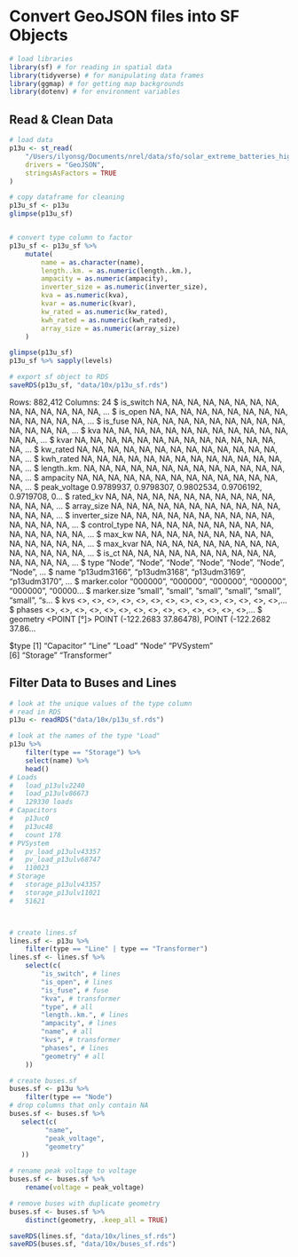 # Convert GeoJSON files into SF Objects
```r
# load libraries
library(sf) # for reading in spatial data
library(tidyverse) # for manipulating data frames
library(ggmap) # for getting map backgrounds
library(dotenv) # for environment variables
```

## Read & Clean Data
```r
# load data
p13u <- st_read(
    "/Users/ilyonsg/Documents/nrel/data/sfo/solar_extreme_batteries_high_timeseries_combined/P13U.json",
    drivers = "GeoJSON",
    stringsAsFactors = TRUE
)

# copy dataframe for cleaning
p13u_sf <- p13u
glimpse(p13u_sf)


# convert type column to factor
p13u_sf <- p13u_sf %>%
    mutate(
        name = as.character(name),
        length..km. = as.numeric(length..km.),
        ampacity = as.numeric(ampacity),
        inverter_size = as.numeric(inverter_size),
        kva = as.numeric(kva),
        kvar = as.numeric(kvar),
        kw_rated = as.numeric(kw_rated),
        kwh_rated = as.numeric(kwh_rated),
        array_size = as.numeric(array_size)
    )

glimpse(p13u_sf)
p13u_sf %>% sapply(levels)

# export sf object to RDS
saveRDS(p13u_sf, "data/10x/p13u_sf.rds")
```
Rows: 882,412
Columns: 24
$ is_switch     <lgl> NA, NA, NA, NA, NA, NA, NA, NA, NA, NA, NA, NA, NA, NA, …
$ is_open       <lgl> NA, NA, NA, NA, NA, NA, NA, NA, NA, NA, NA, NA, NA, NA, …
$ is_fuse       <lgl> NA, NA, NA, NA, NA, NA, NA, NA, NA, NA, NA, NA, NA, NA, …
$ kva           <chr> NA, NA, NA, NA, NA, NA, NA, NA, NA, NA, NA, NA, NA, NA, …
$ kvar          <chr> NA, NA, NA, NA, NA, NA, NA, NA, NA, NA, NA, NA, NA, NA, …
$ kw_rated      <chr> NA, NA, NA, NA, NA, NA, NA, NA, NA, NA, NA, NA, NA, NA, …
$ kwh_rated     <chr> NA, NA, NA, NA, NA, NA, NA, NA, NA, NA, NA, NA, NA, NA, …
$ length..km.   <chr> NA, NA, NA, NA, NA, NA, NA, NA, NA, NA, NA, NA, NA, NA, …
$ ampacity      <chr> NA, NA, NA, NA, NA, NA, NA, NA, NA, NA, NA, NA, NA, NA, …
$ peak_voltage  <dbl> 0.9789937, 0.9798307, 0.9802534, 0.9706192, 0.9719708, 0…
$ rated_kv      <dbl> NA, NA, NA, NA, NA, NA, NA, NA, NA, NA, NA, NA, NA, NA, …
$ array_size    <chr> NA, NA, NA, NA, NA, NA, NA, NA, NA, NA, NA, NA, NA, NA, …
$ inverter_size <chr> NA, NA, NA, NA, NA, NA, NA, NA, NA, NA, NA, NA, NA, NA, …
$ control_type  <chr> NA, NA, NA, NA, NA, NA, NA, NA, NA, NA, NA, NA, NA, NA, …
$ max_kw        <dbl> NA, NA, NA, NA, NA, NA, NA, NA, NA, NA, NA, NA, NA, NA, …
$ max_kvar      <dbl> NA, NA, NA, NA, NA, NA, NA, NA, NA, NA, NA, NA, NA, NA, …
$ is_ct         <lgl> NA, NA, NA, NA, NA, NA, NA, NA, NA, NA, NA, NA, NA, NA, …
$ type          <chr> "Node", "Node", "Node", "Node", "Node", "Node", "Node", …
$ name          <chr> "p13udm3166", "p13udm3168", "p13udm3169", "p13udm3170", …
$ marker.color  <chr> "000000", "000000", "000000", "000000", "000000", "00000…
$ marker.size   <chr> "small", "small", "small", "small", "small", "small", "s…
$ kvs           <list> <>, <>, <>, <>, <>, <>, <>, <>, <>, <>, <>, <>, <>, <>,…
$ phases        <list> <>, <>, <>, <>, <>, <>, <>, <>, <>, <>, <>, <>, <>, <>,…
$ geometry      <POINT [°]> POINT (-122.2683 37.86478), POINT (-122.2682 37.86…

$type
[1] "Capacitor"   "Line"        "Load"        "Node"        "PVSystem"   
[6] "Storage"     "Transformer"

## Filter Data to Buses and Lines
```r
# look at the unique values of the type column
# read in RDS
p13u <- readRDS("data/10x/p13u_sf.rds")

# look at the names of the type "Load"
p13u %>%
    filter(type == "Storage") %>%
    select(name) %>%
    head()
# Loads
#   load_p13ulv2240
#   load_p13ulv86673
#   129330 loads
# Capacitors
#   p13uc0
#   p13uc48
#   count 178
# PVSystem
#   pv_load_p13ulv43357
#   pv_load_p13ulv68747
#   110023
# Storage
#   storage_p13ulv43357
#   storage_p13ulv11021
#   51621



# create lines.sf
lines.sf <- p13u %>%
    filter(type == "Line" | type == "Transformer")
lines.sf <- lines.sf %>%
    select(c(
        "is_switch", # lines
        "is_open", # lines
        "is_fuse", # fuse
        "kva", # transformer
        "type", # all
        "length..km.", # lines
        "ampacity", # lines
        "name", # all
        "kvs", # transformer
        "phases", # lines
        "geometry" # all
    )) 

# create buses.sf
buses.sf <- p13u %>%
    filter(type == "Node")
# drop columns that only contain NA
buses.sf <- buses.sf %>%
   select(c(
         "name",
         "peak_voltage",
         "geometry"
   ))

# rename peak voltage to voltage
buses.sf <- buses.sf %>%
    rename(voltage = peak_voltage)

# remove buses with duplicate geometry
buses.sf <- buses.sf %>%
    distinct(geometry, .keep_all = TRUE)

saveRDS(lines.sf, "data/10x/lines_sf.rds")
saveRDS(buses.sf, "data/10x/buses_sf.rds")
```
